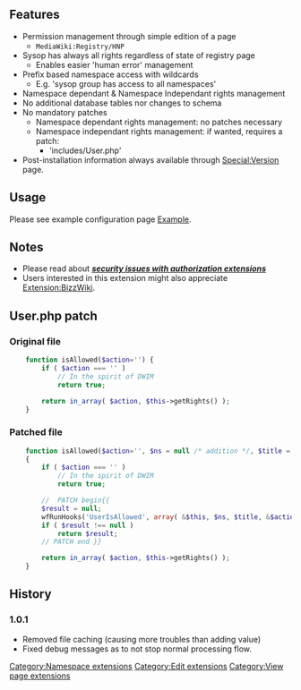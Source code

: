 {{extension
|name   = HNP
|image  =
|type   =		user rights
|hook1  =		userCan
|status =		stable
|mediawiki =	1.11
|version =		1.0.1
|update = 
|download = 
|changelog = See [http://mediawiki.googlecode.com/svn/trunk/extensions/HNP/ SVN]
|description = Provides an hierarchical namespace permissions system (aka "prefixes") to Mediawiki without changes to the base installation nor creation of new database tables.
|author = [[user:jldupont|Jean-Lou Dupont]]
}}
== Features ==
* Permission management through simple edition of a page
** <code>MediaWiki:Registry/HNP</code>
* Sysop has always all rights regardless of state of registry page
** Enables easier 'human error' management
* Prefix based namespace access with wildcards
** E.g. 'sysop group has access to all namespaces'
* Namespace dependant & Namespace Independant rights management
* No additional database tables nor changes to schema
* No mandatory patches
** Namespace dependant rights management: no patches necessary
** Namespace independant rights management: if wanted, requires a patch:
*** 'includes/User.php'
* Post-installation information always available through [[Special:Version]] page.

== Usage ==
Please see example configuration page [[{{FULLPAGENAME}}/Example|Example]].

== Notes ==
* Please read about '''''[[security issues with authorization extensions]]'''''
* Users interested in this extension might also appreciate [[Extension:BizzWiki]].

{{Pear|HNP}}

== User.php patch ==
=== Original file ===
<source lang=php>
	function isAllowed($action='') {
		if ( $action === '' )
			// In the spirit of DWIM
			return true;

		return in_array( $action, $this->getRights() );
	}
</source>
=== Patched file ===
<source lang=php>
	function isAllowed($action='', $ns = null /* addition */, $title = null /* addition */ ) 
	{
		if ( $action === '' )
			// In the spirit of DWIM
			return true;

		//  PATCH begin{{
		$result = null;
		wfRunHooks('UserIsAllowed', array( &$this, $ns, $title, &$action, &$result ) );
		if ( $result !== null )
			return $result;
		// PATCH end }}

		return in_array( $action, $this->getRights() );
	}
</source>

== History ==
=== 1.0.1 ===
* Removed file caching (causing more troubles than adding value)
* Fixed debug messages as to not stop normal processing flow.

[[Category:Namespace extensions]]
[[Category:Edit extensions]]
[[Category:View page extensions]]
